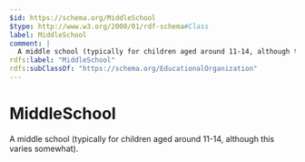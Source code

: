 ```yaml
---
$id: https://schema.org/MiddleSchool
$type: http://www.w3.org/2000/01/rdf-schema#Class
label: MiddleSchool
comment: |
  A middle school (typically for children aged around 11-14, although this varies somewhat).
rdfs:label: "MiddleSchool"
rdfs:subClassOf: "https://schema.org/EducationalOrganization"
---
```


# MiddleSchool

A middle school (typically for children aged around 11-14, although this varies somewhat).

